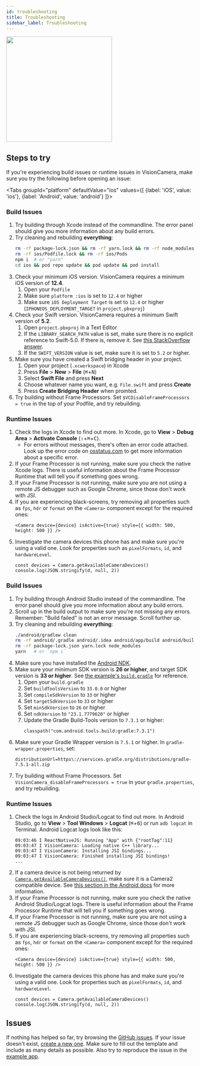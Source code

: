 ```yaml
---
id: troubleshooting
title: Troubleshooting
sidebar_label: Troubleshooting
---
```



<div class="image-container">
  <img width="283" src={useBaseUrl("img/11_back.png")} />
</div>

## Steps to try

If you're experiencing build issues or runtime issues in VisionCamera, make sure you try the following before opening an issue:

<Tabs
  groupId="platform"
  defaultValue="ios"
  values={[
    {label: 'iOS', value: 'ios'},
    {label: 'Android', value: 'android'}
  ]}>
<TabItem value="ios">

### Build Issues

1. Try building through Xcode instead of the commandline. The error panel should give you more information about any build errors.
2. Try cleaning and rebuilding **everything**:
   ```sh
   rm -rf package-lock.json && rm -rf yarn.lock && rm -rf node_modules
   rm -rf ios/Podfile.lock && rm -rf ios/Pods
   npm i  # or "yarn"
   cd ios && pod repo update && pod update && pod install
   ```
3. Check your minimum iOS version. VisionCamera requires a minimum iOS version of **12.4**.
   1. Open your `Podfile`
   2. Make sure `platform :ios` is set to `12.4` or higher
   3. Make sure `iOS Deployment Target` is set to `12.4` or higher (`IPHONEOS_DEPLOYMENT_TARGET` in `project.pbxproj`)
4. Check your Swift version. VisionCamera requires a minimum Swift version of **5.2**.
   1. Open `project.pbxproj` in a Text Editor
   2. If the `LIBRARY_SEARCH_PATH` value is set, make sure there is no explicit reference to Swift-5.0. If there is, remove it. See [this StackOverflow answer](https://stackoverflow.com/a/66281846/1123156).
   3. If the `SWIFT_VERSION` value is set, make sure it is set to `5.2` or higher.
5. Make sure you have created a Swift bridging header in your project.
   1. Open your project (`.xcworkspace`) in Xcode
   2. Press **File** > **New** > **File** (<kbd>⌘</kbd>+<kbd>N</kbd>)
   3. Select **Swift File** and press **Next**
   4. Choose whatever name you want, e.g. `File.swift` and press **Create**
   5. Press **Create Bridging Header** when promted.
6. Try building without Frame Processors. Set `$VCDisableFrameProcessors = true` in the top of your Podfile, and try rebuilding.

### Runtime Issues

1. Check the logs in Xcode to find out more. In Xcode, go to **View** > **Debug Area** > **Activate Console**  (<kbd>⇧</kbd>+<kbd>⌘</kbd>+<kbd>C</kbd>).
   * For errors without messages, there's often an error code attached. Look up the error code on [osstatus.com](https://www.osstatus.com) to get more information about a specific error.
2. If your Frame Processor is not running, make sure you check the native Xcode logs. There is useful information about the Frame Processor Runtime that will tell you if something goes wrong.
3. If your Frame Processor is not running, make sure you are not using a remote JS debugger such as Google Chrome, since those don't work with JSI.
4. If you are experiencing black-screens, try removing all properties such as `fps`, `hdr` or `format` on the `<Camera>` component except for the required ones:
   ```tsx
   <Camera device={device} isActive={true} style={{ width: 500, height: 500 }} />
   ```
5. Investigate the camera devices this phone has and make sure you're using a valid one. Look for properties such as `pixelFormats`, `id`, and `hardwareLevel`.
   ```tsx
   const devices = Camera.getAvailableCameraDevices()
   console.log(JSON.stringify(d, null, 2))
   ```

</TabItem>
<TabItem value="android">

### Build Issues

1. Try building through Android Studio instead of the commandline. The error panel should give you more information about any build errors.
2. Scroll up in the build output to make sure you're not missing any errors. Remember: "Build failed" is not an error message. Scroll further up.
3. Try cleaning and rebuilding **everything**:
   ```sh
   ./android/gradlew clean
   rm -rf android/.gradle android/.idea android/app/build android/build
   rm -rf package-lock.json yarn.lock node_modules
   yarn   # or `npm i`
   ```
4. Make sure you have installed the [Android NDK](https://developer.android.com/ndk).
5. Make sure your minimum SDK version is **26 or higher**, and target SDK version is **33 or higher**. See [the example's `build.gradle`](https://github.com/mrousavy/react-native-vision-camera/blob/main/package/example/android/build.gradle#L5-L10) for reference.
   1. Open your `build.gradle`
   2. Set `buildToolsVersion` to `33.0.0` or higher
   3. Set `compileSdkVersion` to `33` or higher
   4. Set `targetSdkVersion` to `33` or higher
   5. Set `minSdkVersion` to `26` or higher
   6. Set `ndkVersion` to `"23.1.7779620"` or higher
   7. Update the Gradle Build-Tools version to `7.3.1` or higher:
      ```
      classpath("com.android.tools.build:gradle:7.3.1")
      ```
6. Make sure your Gradle Wrapper version is `7.5.1` or higher. In `gradle-wrapper.properties`, set:
   ```
   distributionUrl=https\://services.gradle.org/distributions/gradle-7.5.1-all.zip
   ```
7. Try building without Frame Processors. Set `VisionCamera_disableFrameProcessors = true` in your `gradle.properties`, and try rebuilding.

### Runtime Issues

1. Check the logs in Android Studio/Logcat to find out more. In Android Studio, go to **View** > **Tool Windows** > **Logcat** (<kbd>⌘</kbd>+<kbd>6</kbd>) or run `adb logcat` in Terminal. Android Logcat logs look like this:
   ```logcat
   09:03:46 I ReactNativeJS: Running "App" with {"rootTag":11}
   09:03:47 I VisionCamera: Loading native C++ library...
   09:03:47 I VisionCamera: Installing JSI bindings...
   09:03:47 I VisionCamera: Finished installing JSI bindings!
   ...
   ```
2. If a camera device is not being returned by [`Camera.getAvailableCameraDevices()`](/docs/api/classes/Camera#getavailablecameradevices), make sure it is a Camera2 compatible device. See [this section in the Android docs](https://developer.android.com/reference/android/hardware/camera2/CameraDevice#reprocessing) for more information.
3. If your Frame Processor is not running, make sure you check the native Android Studio/Logcat logs. There is useful information about the Frame Processor Runtime that will tell you if something goes wrong.
4. If your Frame Processor is not running, make sure you are not using a remote JS debugger such as Google Chrome, since those don't work with JSI.
5. If you are experiencing black-screens, try removing all properties such as `fps`, `hdr` or `format` on the `<Camera>` component except for the required ones:
   ```tsx
   <Camera device={device} isActive={true} style={{ width: 500, height: 500 }} />
   ```
6. Investigate the camera devices this phone has and make sure you're using a valid one. Look for properties such as `pixelFormats`, `id`, and `hardwareLevel`.
   ```tsx
   const devices = Camera.getAvailableCameraDevices()
   console.log(JSON.stringify(d, null, 2))
   ```

</TabItem>
</Tabs>

## Issues

If nothing has helped so far, try browsing the [GitHub issues](https://github.com/mrousavy/react-native-vision-camera/issues?q=is%3Aissue). If your issue doesn't exist, [create a new one](https://github.com/mrousavy/react-native-vision-camera/issues/new/choose). Make sure to fill out the template and include as many details as possible. Also try to reproduce the issue in the [example app](https://github.com/mrousavy/react-native-vision-camera/blob/main/package/example).
